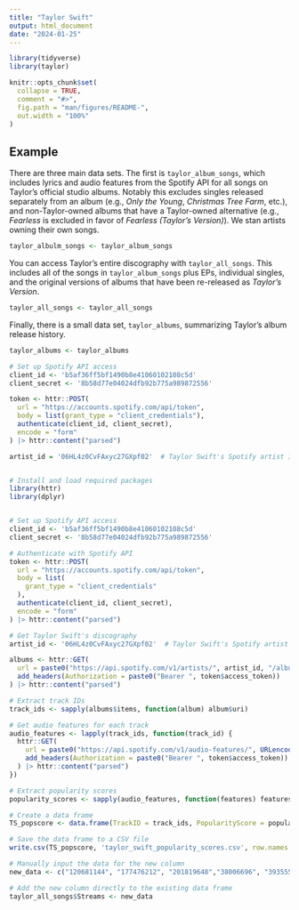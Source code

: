 ```yaml
---
title: "Taylor Swift"
output: html_document
date: "2024-01-25"
---
```



```r

library(tidyverse)
library(taylor)

knitr::opts_chunk$set(
  collapse = TRUE,
  comment = "#>",
  fig.path = "man/figures/README-",
  out.width = "100%"
)
```


## Example

There are three main data sets. The first is `taylor_album_songs`, which includes lyrics and audio features from the Spotify API for all songs on Taylor's official studio albums. Notably this excludes singles released separately from an album (e.g., *Only the Young*, *Christmas Tree Farm*, etc.), and non-Taylor-owned albums that have a Taylor-owned alternative (e.g., *Fearless* is excluded in favor of *Fearless (Taylor's Version)*). We stan artists owning their own songs.

```r
taylor_albulm_songs <- taylor_album_songs
```

You can access Taylor's entire discography with `taylor_all_songs`. This includes all of the songs in `taylor_album_songs` plus EPs, individual singles, and the original versions of albums that have been re-released as *Taylor's Version*.

```r
taylor_all_songs <- taylor_all_songs
```

Finally, there is a small data set, `taylor_albums`, summarizing Taylor's album release history.

```r
taylor_albums <- taylor_albums
```

```r

# Set up Spotify API access
client_id <- 'b5af36ff5bf1490b8e41060102108c5d'
client_secret <- '8b58d77e04024dfb92b775a989872556'

token <- httr::POST(
  url = "https://accounts.spotify.com/api/token",
  body = list(grant_type = "client_credentials"),
  authenticate(client_id, client_secret),
  encode = "form"
) |> httr::content("parsed")

artist_id = '06HL4z0CvFAxyc27GXpf02'  # Taylor Swift's Spotify artist ID



```

```r
# Install and load required packages
library(httr)
library(dplyr)


# Set up Spotify API access
client_id <- 'b5af36ff5bf1490b8e41060102108c5d'
client_secret <- '8b58d77e04024dfb92b775a989872556'

# Authenticate with Spotify API
token <- httr::POST(
  url = "https://accounts.spotify.com/api/token",
  body = list(
    grant_type = "client_credentials"
  ),
  authenticate(client_id, client_secret),
  encode = "form"
) |> httr::content("parsed")

# Get Taylor Swift's discography
artist_id <- '06HL4z0CvFAxyc27GXpf02'  # Taylor Swift's Spotify artist ID

albums <- httr::GET(
  url = paste0("https://api.spotify.com/v1/artists/", artist_id, "/albums"),
  add_headers(Authorization = paste0("Bearer ", token$access_token))
) |> httr::content("parsed")

# Extract track IDs
track_ids <- sapply(albums$items, function(album) album$uri)

# Get audio features for each track
audio_features <- lapply(track_ids, function(track_id) {
  httr::GET(
    url = paste0("https://api.spotify.com/v1/audio-features/", URLencode(track_id)),
    add_headers(Authorization = paste0("Bearer ", token$access_token))
  ) |> httr::content("parsed")
})

# Extract popularity scores
popularity_scores <- sapply(audio_features, function(features) features$popularity)

# Create a data frame
TS_popscore <- data.frame(TrackID = track_ids, PopularityScore = popularity_scores)

# Save the data frame to a CSV file
write.csv(TS_popscore, 'taylor_swift_popularity_scores.csv', row.names = FALSE)

```


```r

# Manually input the data for the new column
new_data <- c("120681144", "177476212", "201819648","38006696", "393555192", "27152957","30582153", "32159952", "111944757","41444442", "307657056", "46882871","32245922", "23516670", "30572544","114156809", "112324751", "839744760","48099348", "107857315", "607923068","67075537", "30676668", "45283757","68235800", "52528575", "38744030","26360809", "24913357", "22122687","26726100", "16360926", "13485429","14594796", "242744567", "90429706","642874800", "80554113", "85751097","554449538", "60331549", "51745577","64918203", "372522117", "99531508","47007427", "40393013", "50309638","50849541", "46847438", "36709406","33064626", "63990782", "47992191","104232029", "338943982", "54201297","71648351", "64098942", "50410737","216622266", "176533939", "375695596","140422062", "138694598", "222507257","149240409", "83127466", "755265586","185784783", "51036807", "100252218","120077288", "97483745", "70337971","42824112", "25172244", "137598364","96288640", "154712290", "84439221","86658091", "78879153", "77593542","46524427", "210044452", "102713874","39370922", "62365463", "62246155","96599305", "44063949", "33190443","70412269", "67928411", "209477724","69169962", "73751551", "68510110","60185233", "246645932", "54474537","784032106", "241173542", "372594988","61283829", "640769212", "56534725","65603684", "53575303", "39204272","43261910", "267564922", "42901025","123730013", "31632535", "41752633","22737389", "16410445", "17361810","23578304", "112739959", "255300904","100677120", "296807428", "233770103","236644107", "83996319", "281840712","81319480", "100640319", "77891461","86945215", "70397598", "132932137","54026514", "91309204", "64540303","100182544", "53340003", "47957284","39802175", "129923150", "195924465","109649205", "175985002", "194926834","84654003", "129930225", "155705618","756279728", "239916921", "1708424142","1126140383", "315910730", "215419525","1314935590", "149014116", "567280513","911638013", "165093811", "105668885","131308107", "190696276", "145464422","138988778", "268717421", "79944241","111645621", "135303977", "92164969","69901392", "75220894", "61153405","58289749", "637705307", "52435052","218504402", "54175738", "67558793","53249147", "53636077", "80990224","182041125", "131080271", "192284098","82161697", "278728794", "44568311","0", "641217600", "462393157","403266217", "974677460", "905588449","1065314038", "164867171", "551200809","591307342", "243791713", "227813502","286952177", "202576744", "366811972","177239723", "876", "999","103", "876", "999","103", "876", "999","103", "876", "999","103", "876", "999","103", "876", "999","103", "876", "999","103", "876", "999","103", "876", "999","103", "876", "999","103", "876", "999","103", "876", "999","103", "876", "999","103", "876", "999","103", "876", "999","103", "876", "999","103", "876", "999","103", "876", "999","103", "876", "999","103", "876", "999","103", "876", "999","103", "876", "999","103", "876", "999","103", "876", "999","103", "876", "999","103", "876", "999","103", "876", "999","103", "876", "999","103", "876", "999","103", "876", "999","103", "876", "999","103", "876", "999","103", "876", "999","103", "876", "999","103", "876", "999","103", "876", "999","103", "876", "999","103", "876", "999","103", "876", "999","103", "876", "999","103") 

# Add the new column directly to the existing data frame
taylor_all_songs$Streams <- new_data


```




